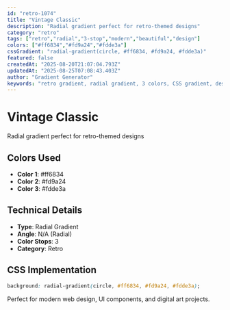 ```yaml
---
id: "retro-1074"
title: "Vintage Classic"
description: "Radial gradient perfect for retro-themed designs"
category: "retro"
tags: ["retro","radial","3-stop","modern","beautiful","design"]
colors: ["#ff6834","#fd9a24","#fdde3a"]
cssGradient: "radial-gradient(circle, #ff6834, #fd9a24, #fdde3a)"
featured: false
createdAt: "2025-08-20T21:07:04.793Z"
updatedAt: "2025-08-25T07:08:43.403Z"
author: "Gradient Generator"
keywords: "retro gradient, radial gradient, 3 colors, CSS gradient, design, #ff6834, #fd9a24, #fdde3a"
---
```


# Vintage Classic

Radial gradient perfect for retro-themed designs

## Colors Used
- **Color 1**: #ff6834
- **Color 2**: #fd9a24
- **Color 3**: #fdde3a

## Technical Details
- **Type**: Radial Gradient
- **Angle**: N/A (Radial)
- **Color Stops**: 3
- **Category**: Retro

## CSS Implementation
```css
background: radial-gradient(circle, #ff6834, #fd9a24, #fdde3a);
```

Perfect for modern web design, UI components, and digital art projects.
